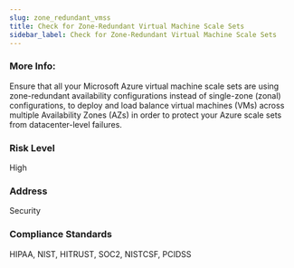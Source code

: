 ```yaml
---
slug: zone_redundant_vmss
title: Check for Zone-Redundant Virtual Machine Scale Sets
sidebar_label: Check for Zone-Redundant Virtual Machine Scale Sets
---
```


### More Info:

Ensure that all your Microsoft Azure virtual machine scale sets are using zone-redundant availability configurations instead of single-zone (zonal) configurations, to deploy and load balance virtual machines (VMs) across multiple Availability Zones (AZs) in order to protect your Azure scale sets from datacenter-level failures.

### Risk Level

High

### Address

Security

### Compliance Standards

HIPAA, NIST, HITRUST, SOC2, NISTCSF, PCIDSS

